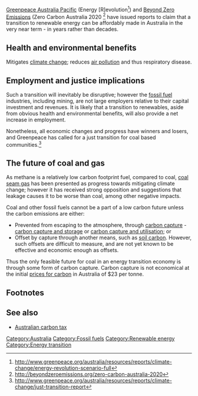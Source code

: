 [[Greenpeace Australia Pacific]] (Energy [R]evolution<ref>http://www.greenpeace.org/australia/resources/reports/climate-change/energy-revolution-scenario-full</ref>) and [[Beyond Zero Emissions]] (Zero Carbon Australia 2020 <ref>http://beyondzeroemissions.org/zero-carbon-australia-2020</ref> have issued reports to claim that a transition to renewable energy can be affordably made in Australia in the very near term - in years rather than decades.

== Health and environmental benefits ==

Mitigates [[climate change]]; reduces [[air pollution]] and thus respiratory disease. 

== Employment and justice implications ==

Such a transition will inevitably be disruptive; however the [[fossil fuel]] industries, including mining, are not large employers relative to their capital investment and revenues. It is likely that a transition to renewables, aside from obvious health and environmental benefits, will also provide a net increase in employment.

Nonetheless, all economic changes and progress have winners and losers, and Greenpeace has called for a just transition for coal based communities.<ref>http://www.greenpeace.org/australia/resources/reports/climate-change/just-transition-report</ref> 

== The future of coal and gas ==

As methane is a relatively low carbon footprint fuel, compared to coal, [[coal seam gas]] has been presented as progress towards mitigating climate change; however it has received strong opposition and suggestions that leakage causes it to be worse than coal, among other negative impacts. 

Coal and other fossil fuels cannot be a part of a low carbon future unless the carbon emissions are either:
* Prevented from escaping to the atmosphere, through [[carbon capture]] - [[carbon capture and storage]] or [[carbon capture and utilisation]]; or
* Offset by capture through another means, such as [[soil carbon]]. However, such offsets are difficult to measure, and are not yet known to be effective and economic enough as offsets.

Thus the only feasible future for coal in an energy transition economy is through some form of carbon capture. Carbon capture is not economical at the initial [[carbon price|prices for carbon]] in Australia of $23 per tonne.


== Footnotes ==
{{reflist}}

== See also ==

* [[Australian carbon tax]]

{{stub}}

[[Category:Australia]]
[[Category:Fossil fuels]]
[[Category:Renewable energy]]
[[Category:Energy transition]]